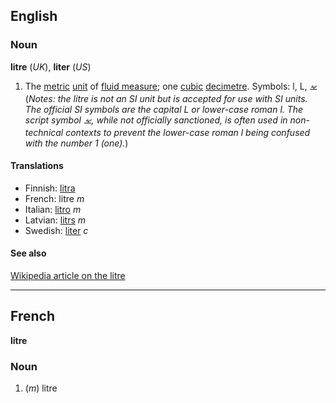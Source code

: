 ==English==
===Noun===
'''litre''' (''UK''), '''liter''' (''US'')

#The [[metric]] [[unit]] of [[fluid measure]]; one [[cubic]] [[decimetre]].  Symbols: l, L, &#2113; (''Notes: the litre is not an SI unit but is accepted for use with SI units.  The official SI symbols are the capital L or lower-case roman l.  The script symbol &#2113;, while not officially sanctioned, is often used in non-technical contexts to prevent the lower-case roman l being confused with the number 1 (one).'')

====Translations====

*Finnish: [[litra]]
*French: litre ''m''
*Italian: [[litro]] ''m''
*Latvian: [[litrs]] ''m''
*Swedish: [[liter]] ''c''

====See also====
[[:w:Litre|Wikipedia article on the litre]]

----

==French==
'''litre'''

===Noun===

#(''m'') litre